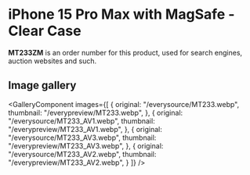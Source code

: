 
# iPhone 15 Pro Max  with MagSafe - Clear Case

<Callout type='info' emoji='👉🏻'>**MT233ZM** is an order number for this product, used for search engines, auction websites and such.</Callout>

## Image gallery

<GalleryComponent
    images={[
      {
        original: "/everysource/MT233.webp",
        thumbnail: "/everypreview/MT233.webp",
      },
      {
        original: "/everysource/MT233_AV1.webp",
        thumbnail: "/everypreview/MT233_AV1.webp",
      },
      {
        original: "/everysource/MT233_AV3.webp",
        thumbnail: "/everypreview/MT233_AV3.webp",
      },
      {
        original: "/everysource/MT233_AV2.webp",
        thumbnail: "/everypreview/MT233_AV2.webp",
      }
    ]}
  />
